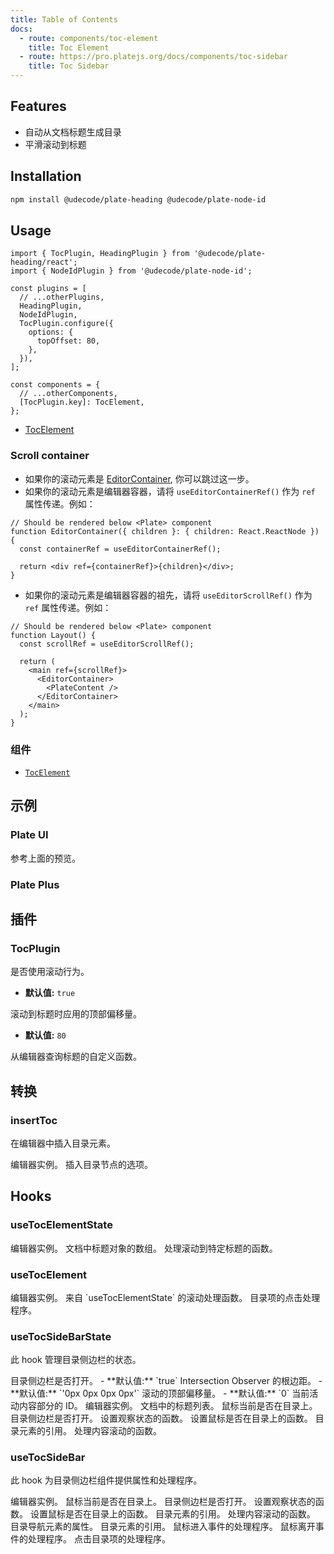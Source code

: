 ```yaml
---
title: Table of Contents
docs:
  - route: components/toc-element
    title: Toc Element
  - route: https://pro.platejs.org/docs/components/toc-sidebar
    title: Toc Sidebar
---
```


<ComponentPreview name="toc-demo" />

<PackageInfo>

## Features

- 自动从文档标题生成目录
- 平滑滚动到标题

</PackageInfo>

## Installation

```bash
npm install @udecode/plate-heading @udecode/plate-node-id
```

## Usage

```tsx
import { TocPlugin, HeadingPlugin } from '@udecode/plate-heading/react';
import { NodeIdPlugin } from '@udecode/plate-node-id';
```

```tsx
const plugins = [
  // ...otherPlugins,
  HeadingPlugin,
  NodeIdPlugin,
  TocPlugin.configure({
    options: {
      topOffset: 80,
    },
  }),
];
```

```tsx
const components = {
  // ...otherComponents,
  [TocPlugin.key]: TocElement,
};
```

- [TocElement](/docs/components/toc-element)

### Scroll container

- 如果你的滚动元素是 [EditorContainer](/docs/components/editor), 你可以跳过这一步。
- 如果你的滚动元素是编辑器容器，请将 `useEditorContainerRef()` 作为 `ref` 属性传递。例如：

```tsx
// Should be rendered below <Plate> component
function EditorContainer({ children }: { children: React.ReactNode }) {
  const containerRef = useEditorContainerRef();

  return <div ref={containerRef}>{children}</div>;
}
```

- 如果你的滚动元素是编辑器容器的祖先，请将 `useEditorScrollRef()` 作为 `ref` 属性传递。例如：

```tsx
// Should be rendered below <Plate> component
function Layout() {
  const scrollRef = useEditorScrollRef();

  return (
    <main ref={scrollRef}>
      <EditorContainer>
        <PlateContent />
      </EditorContainer>
    </main>
  );
}
```

### 组件

- [`TocElement`](/docs/components/toc-element)

## 示例

### Plate UI

参考上面的预览。

### Plate Plus

<ComponentPreviewPro name="toc-pro" />

## 插件

### TocPlugin

<APIOptions>
<APIItem name="isScroll" type="boolean" optional>
是否使用滚动行为。

- **默认值:** `true`
</APIItem>

<APIItem name="topOffset" type="number" optional>
滚动到标题时应用的顶部偏移量。

- **默认值:** `80`
</APIItem>

<APIItem name="queryHeading" type="(editor: SlateEditor) => Heading[]" optional>
从编辑器查询标题的自定义函数。
</APIItem>
</APIOptions>

## 转换

### insertToc

在编辑器中插入目录元素。

<APIParameters>
  <APIItem name="editor" type="SlateEditor">
    编辑器实例。
  </APIItem>
  <APIItem name="options" type="InsertNodesOptions<SlateEditor>" optional>
    插入目录节点的选项。
  </APIItem>
</APIParameters>

## Hooks

### useTocElementState

<APIReturns>
  <APIItem name="editor" type="SlateEditor">
    编辑器实例。
  </APIItem>
  <APIItem name="headingList" type="Heading[]">
    文档中标题对象的数组。
  </APIItem>
  <APIItem name="onContentScroll" type="(el: HTMLElement, id: string, behavior: ScrollBehavior) => void">
    处理滚动到特定标题的函数。
  </APIItem>
</APIReturns>

### useTocElement

<APIParameters>
  <APIItem name="editor" type="SlateEditor">
    编辑器实例。
  </APIItem>
  <APIItem name="onContentScroll" type="(el: HTMLElement, id: string, behavior: ScrollBehavior) => void">
    来自 `useTocElementState` 的滚动处理函数。
  </APIItem>
</APIParameters>

<APIReturns>
  <APIItem name="props" type="object">
    <APISubList>
      <APISubListItem parent="props" name="onClick" type="(e: React.MouseEvent, item: Heading, behavior: ScrollBehavior) => void">
        目录项的点击处理程序。
      </APISubListItem>
    </APISubList>
  </APIItem>
</APIReturns>

### useTocSideBarState

此 hook 管理目录侧边栏的状态。

<APIParameters>
  <APIItem name="open" type="boolean" optional>
    目录侧边栏是否打开。
    - **默认值:** `true`
  </APIItem>
  <APIItem name="rootMargin" type="string" optional>
    Intersection Observer 的根边距。
    - **默认值:** `'0px 0px 0px 0px'`
  </APIItem>
  <APIItem name="topOffset" type="number" optional>
    滚动的顶部偏移量。
    - **默认值:** `0`
  </APIItem>
</APIParameters>

<APIReturns>
  <APIItem name="activeContentId" type="string">
    当前活动内容部分的 ID。
  </APIItem>
  <APIItem name="editor" type="PlateEditor">
    编辑器实例。
  </APIItem>
  <APIItem name="headingList" type="Heading[]">
    文档中的标题列表。
  </APIItem>
  <APIItem name="mouseInToc" type="boolean">
    鼠标当前是否在目录上。
  </APIItem>
  <APIItem name="open" type="boolean">
    目录侧边栏是否打开。
  </APIItem>
  <APIItem name="setIsObserve" type="React.Dispatch<React.SetStateAction<boolean>>">
    设置观察状态的函数。
  </APIItem>
  <APIItem name="setMouseInToc" type="React.Dispatch<React.SetStateAction<boolean>>">
    设置鼠标是否在目录上的函数。
  </APIItem>
  <APIItem name="tocRef" type="React.RefObject<HTMLElement>">
    目录元素的引用。
  </APIItem>
  <APIItem name="onContentScroll" type="(options: { id: string; behavior?: ScrollBehavior; el: HTMLElement }) => void">
    处理内容滚动的函数。
  </APIItem>
</APIReturns>

### useTocSideBar

此 hook 为目录侧边栏组件提供属性和处理程序。

<APIParameters>
  <APIItem name="editor" type="PlateEditor">
    编辑器实例。
  </APIItem>
  <APIItem name="mouseInToc" type="boolean">
    鼠标当前是否在目录上。
  </APIItem>
  <APIItem name="open" type="boolean">
    目录侧边栏是否打开。
  </APIItem>
  <APIItem name="setIsObserve" type="React.Dispatch<React.SetStateAction<boolean>>">
    设置观察状态的函数。
  </APIItem>
  <APIItem name="setMouseInToc" type="React.Dispatch<React.SetStateAction<boolean>>">
    设置鼠标是否在目录上的函数。
  </APIItem>
  <APIItem name="tocRef" type="React.RefObject<HTMLElement>">
    目录元素的引用。
  </APIItem>
  <APIItem name="onContentScroll" type="(options: { id: string; behavior?: ScrollBehavior; el: HTMLElement }) => void">
    处理内容滚动的函数。
  </APIItem>
</APIParameters>

<APIReturns>
  <APIItem name="navProps" type="object">
    目录导航元素的属性。
    <APISubList>
      <APISubListItem parent="navProps" name="ref" type="React.RefObject<HTMLElement>">
        目录元素的引用。
      </APISubListItem>
      <APISubListItem parent="navProps" name="onMouseEnter" type="() => void">
        鼠标进入事件的处理程序。
      </APISubListItem>
      <APISubListItem parent="navProps" name="onMouseLeave" type="(e: React.MouseEvent<HTMLElement, MouseEvent>) => void">
        鼠标离开事件的处理程序。
      </APISubListItem>
    </APISubList>
  </APIItem>
  <APIItem name="onContentClick" type="(e: React.MouseEvent<HTMLElement, MouseEvent>, item: Heading, behavior?: ScrollBehavior) => void">
    点击目录项的处理程序。
  </APIItem>
</APIReturns>

